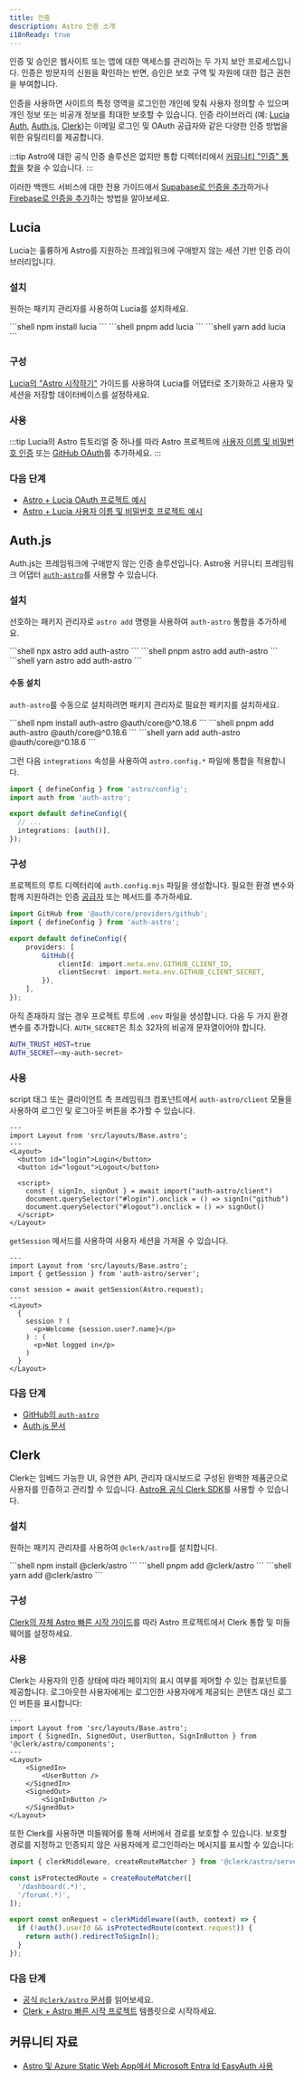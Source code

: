 ```yaml
---
title: 인증
description: Astro 인증 소개
i18nReady: true
---
```



인증 및 승인은 웹사이트 또는 앱에 대한 액세스를 관리하는 두 가지 보안 프로세스입니다. 인증은 방문자의 신원을 확인하는 반면, 승인은 보호 구역 및 자원에 대한 접근 권한을 부여합니다.

인증을 사용하면 사이트의 특정 영역을 로그인한 개인에 맞춰 사용자 정의할 수 있으며 개인 정보 또는 비공개 정보를 최대한 보호할 수 있습니다. 인증 라이브러리 (예: [Lucia Auth](https://lucia-auth.com/), [Auth.js](https://authjs.dev/), [Clerk](https://clerk.com))는 이메일 로그인 및 OAuth 공급자와 같은 다양한 인증 방법을 위한 유틸리티를 제공합니다.

:::tip
Astro에 대한 공식 인증 솔루션은 없지만 통합 디렉터리에서 [커뮤니티 "인증" 통합](https://astro.build/integrations/?search=auth)을 찾을 수 있습니다.
:::

<ReadMore>이러한 백엔드 서비스에 대한 전용 가이드에서 [Supabase로 인증을 추가](/ko/guides/backend/supabase/#supabase로-인증-추가)하거나 [Firebase로 인증을 추가](/ko/guides/backend/google-firebase/#firebase로-인증-추가)하는 방법을 알아보세요.</ReadMore>

## Lucia

Lucia는 훌륭하게 Astro를 지원하는 프레임워크에 구애받지 않는 세션 기반 인증 라이브러리입니다.

### 설치

원하는 패키지 관리자를 사용하여 Lucia를 설치하세요.

<PackageManagerTabs>
  <Fragment slot="npm">
  ```shell
  npm install lucia
  ```
  </Fragment>
  <Fragment slot="pnpm">
  ```shell
  pnpm add lucia
  ```
  </Fragment>
  <Fragment slot="yarn">
  ```shell
  yarn add lucia
  ```
  </Fragment>
</PackageManagerTabs>

### 구성

[Lucia의 "Astro 시작하기"](https://lucia-auth.com/getting-started/astro) 가이드를 사용하여 Lucia를 어댑터로 초기화하고 사용자 및 세션을 저장할 데이터베이스를 설정하세요.

### 사용

:::tip
Lucia의 Astro 튜토리얼 중 하나를 따라 Astro 프로젝트에 [사용자 이름 및 비밀번호 인증](https://lucia-auth.com/tutorials/username-and-password/astro) 또는 [GitHub OAuth](https://lucia-auth.com/tutorials/github-oauth/astro)를 추가하세요.
:::

### 다음 단계

- [Astro + Lucia OAuth 프로젝트 예시](https://github.com/lucia-auth/examples/tree/main/astro/github-oauth)
- [Astro + Lucia 사용자 이름 및 비밀번호 프로젝트 예시](https://github.com/lucia-auth/examples/tree/main/astro/username-and-password)

## Auth.js

Auth.js는 프레임워크에 구애받지 않는 인증 솔루션입니다. Astro용 커뮤니티 프레임워크 어댑터 [`auth-astro`](https://www.npmjs.com/package/auth-astro)를 사용할 수 있습니다.

### 설치

선호하는 패키지 관리자로 `astro add` 명령을 사용하여 `auth-astro` 통합을 추가하세요.

<PackageManagerTabs>
  <Fragment slot="npm">
  ```shell
  npx astro add auth-astro
  ```
  </Fragment>
  <Fragment slot="pnpm">
  ```shell
  pnpm astro add auth-astro
  ```
  </Fragment>
  <Fragment slot="yarn">
  ```shell
  yarn astro add auth-astro
  ```
  </Fragment>
</PackageManagerTabs>

#### 수동 설치

`auth-astro`를 수동으로 설치하려면 패키지 관리자로 필요한 패키지를 설치하세요.

<PackageManagerTabs>
  <Fragment slot="npm">
  ```shell
  npm install auth-astro @auth/core@^0.18.6
  ```
  </Fragment>
  <Fragment slot="pnpm">
  ```shell
  pnpm add auth-astro @auth/core@^0.18.6
  ```
  </Fragment>
  <Fragment slot="yarn">
  ```shell
  yarn add auth-astro @auth/core@^0.18.6
  ```
  </Fragment>
</PackageManagerTabs>

그런 다음 `integrations` 속성을 사용하여 `astro.config.*` 파일에 통합을 적용합니다.

```ts title="astro.config.mjs" ins={2,6}
import { defineConfig } from 'astro/config';
import auth from 'auth-astro';

export default defineConfig({
  // ...
  integrations: [auth()],
});
```

### 구성

프로젝트의 루트 디렉터리에 `auth.config.mjs` 파일을 생성합니다. 필요한 환경 변수와 함께 지원하려는 인증 [공급자](https://authjs.dev/getting-started/providers) 또는 메서드를 추가하세요.

```ts title="auth.config.mjs"
import GitHub from '@auth/core/providers/github';
import { defineConfig } from 'auth-astro';

export default defineConfig({
	providers: [
		GitHub({
			clientId: import.meta.env.GITHUB_CLIENT_ID,
			clientSecret: import.meta.env.GITHUB_CLIENT_SECRET,
		}),
	],
});
```

아직 존재하지 않는 경우 프로젝트 루트에 `.env` 파일을 생성합니다. 다음 두 가지 환경 변수를 추가합니다. `AUTH_SECRET`은 최소 32자의 비공개 문자열이어야 합니다.

```sh title=".env"
AUTH_TRUST_HOST=true
AUTH_SECRET=<my-auth-secret>
```

### 사용

script 태그 또는 클라이언트 측 프레임워크 컴포넌트에서 `auth-astro/client` 모듈을 사용하여 로그인 및 로그아웃 버튼을 추가할 수 있습니다.

```astro title="src/pages/index.astro" {9}
---
import Layout from 'src/layouts/Base.astro';
---
<Layout>
  <button id="login">Login</button>
  <button id="logout">Logout</button>

  <script>
    const { signIn, signOut } = await import("auth-astro/client")
    document.querySelector("#login").onclick = () => signIn("github")
    document.querySelector("#logout").onclick = () => signOut()
  </script>
</Layout>
```

`getSession` 메서드를 사용하여 사용자 세션을 가져올 수 있습니다.

```astro title="src/pages/index.astro" {3,5}
---
import Layout from 'src/layouts/Base.astro';
import { getSession } from 'auth-astro/server';

const session = await getSession(Astro.request);
---
<Layout>
  {
    session ? (
      <p>Welcome {session.user?.name}</p>
    ) : (
      <p>Not logged in</p>
    )
  }
</Layout>
```

### 다음 단계

- [GitHub의 `auth-astro`](https://github.com/nowaythatworked/auth-astro?tab=readme-ov-file#auth-astro)
- [Auth.js 문서](https://authjs.dev/)

## Clerk

Clerk는 임베드 가능한 UI, 유연한 API, 관리자 대시보드로 구성된 완벽한 제품군으로 사용자를 인증하고 관리할 수 있습니다. [Astro용 공식 Clerk SDK](https://clerk.com/docs/references/astro/overview)를 사용할 수 있습니다.

### 설치

원하는 패키지 관리자를 사용하여 `@clerk/astro`를 설치합니다.

<PackageManagerTabs>
  <Fragment slot="npm">
  ```shell
  npm install @clerk/astro
  ```
  </Fragment>
  <Fragment slot="pnpm">
  ```shell
  pnpm add @clerk/astro
  ```
  </Fragment>
  <Fragment slot="yarn">
  ```shell
  yarn add @clerk/astro
  ```
  </Fragment>
</PackageManagerTabs>

### 구성

[Clerk의 자체 Astro 빠른 시작 가이드](https://clerk.com/docs/quickstarts/astro)를 따라 Astro 프로젝트에서 Clerk 통합 및 미들웨어를 설정하세요.

### 사용

Clerk는 사용자의 인증 상태에 따라 페이지의 표시 여부를 제어할 수 있는 컴포넌트를 제공합니다. 로그아웃한 사용자에게는 로그인한 사용자에게 제공되는 콘텐츠 대신 로그인 버튼을 표시합니다:

```astro title="src/pages/index.astro"
---
import Layout from 'src/layouts/Base.astro';
import { SignedIn, SignedOut, UserButton, SignInButton } from '@clerk/astro/components';
---
<Layout>
    <SignedIn>
        <UserButton />
    </SignedIn>
    <SignedOut>
        <SignInButton />
    </SignedOut>
</Layout>
```

또한 Clerk를 사용하면 미들웨어를 통해 서버에서 경로를 보호할 수 있습니다. 보호할 경로를 지정하고 인증되지 않은 사용자에게 로그인하라는 메시지를 표시할 수 있습니다:

```ts title="src/middleware.ts"
import { clerkMiddleware, createRouteMatcher } from '@clerk/astro/server';

const isProtectedRoute = createRouteMatcher([
  '/dashboard(.*)',
  '/forum(.*)',
]);

export const onRequest = clerkMiddleware((auth, context) => {
  if (!auth().userId && isProtectedRoute(context.request)) {
    return auth().redirectToSignIn();
  }
});
```

### 다음 단계

- [공식 `@clerk/astro` 문서](https://clerk.com/docs/references/astro/overview)를 읽어보세요.
- [Clerk + Astro 빠른 시작 프로젝트](https://github.com/clerk/clerk-astro-quickstart) 템플릿으로 시작하세요.

## 커뮤니티 자료

- [Astro 및 Azure Static Web App에서 Microsoft Entra Id EasyAuth 사용](https://agramont.net/blog/entra-id-easyauth-with-astro/)